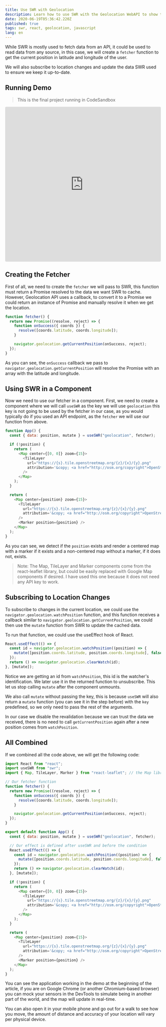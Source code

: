```yaml
---
title: Use SWR with Geolocation
description: Learn how to use SWR with the Geolocation WebAPI to show the user location in a map and keep it up-to-date with any change.
date: 2020-06-19T05:36:42.220Z
published: true
tags: swr, react, geolocation, javascript
lang: en
---
```


While SWR is mostly used to fetch data from an API, it could be used to read data from any source, in this case, we will create a `fetcher` function to get the current position in latitude and longitude of the user.

We will also subscribe to location changes and update the data SWR used to ensure we keep it up-to-date.

## Running Demo

> This is the final project running in CodeSandbox

<iframe
  src="https://codesandbox.io/embed/use-swr-with-geolocation-d3l7h?fontsize=14&hidenavigation=1&theme=light&view=preview"
  style="width:100%;height:500px;border:0;border-radius:4px;overflow:hidden;"
  title="Use SWR with Geolocation"
  allow="geolocation"
  sandbox="allow-modals allow-forms allow-popups allow-scripts allow-same-origin"
></iframe>

## Creating the Fetcher

First of all, we need to create the `fetcher` we will pass to SWR, this function must return a Promise resolved to the data we want SWR to cache. However, Geolocation API uses a callback, to convert it to a Promise we could return an instance of Promise and manually resolve it when we get the location.

```js
function fetcher() {
  return new Promise((resolve, reject) => {
    function onSuccess({ coords }) {
      resolve([coords.latitude, coords.longitude]);
    }

    navigator.geolocation.getCurrentPosition(onSuccess, reject);
  });
}
```

As you can see, the `onSuccess` callback we pass to `navigator.geolocation.getCurrentPosition` will resolve the Promise with an array with the latitude and longitude.

## Using SWR in a Component

Now we need to use our fetcher in a component. First, we need to create a component where we will call `useSWR` as the key we will use `geolocation` this key is not going to be used by the fetcher in our case, as you would typically do if you used an API endpoint, as the `fetcher` we will use our function from above.

```js
function App() {
  const { data: position, mutate } = useSWR("geolocation", fetcher);

  if (!position) {
    return (
      <Map center={[0, 0]} zoom={15}>
        <TileLayer
          url="https://{s}.tile.openstreetmap.org/{z}/{x}/{y}.png"
          attribution='&copy; <a href="http://osm.org/copyright">OpenStreetMap</a> contributors'
        />
      </Map>
    );
  }

  return (
    <Map center={position} zoom={15}>
      <TileLayer
        url="https://{s}.tile.openstreetmap.org/{z}/{x}/{y}.png"
        attribution='&copy; <a href="http://osm.org/copyright">OpenStreetMap</a> contributors'
      />
      <Marker position={position} />
    </Map>
  );
}
```

As you can see, we detect if the `position` exists and render a centered map with a marker if it exists and a non-centered map without a marker, if it does not, exists.

> Note: The Map, TileLayer and Marker components come from the react-leaflet library, but could be easily replaced with Google Map components if desired. I have used this one because it does not need any API key to work.

## Subscribing to Location Changes

To subscribe to changes in the current location, we could use the `navigator.geolocation.watchPosition` function, and this function receives a callback similar to `navigator.geolocation.getCurrentPosition`, we could then use the `mutate` function from SWR to update the cached data.

To run that function, we could use the useEffect hook of React.

```js
React.useEffect(() => {
  const id = navigator.geolocation.watchPosition((position) => {
    mutate([position.coords.latitude, position.coords.longitude], false);
  });
  return () => navigator.geolocation.clearWatch(id);
}, [mutate]);
```

Notice we are getting an id from `watchPosition`, this id is the watcher's identification. We later use it in the returned function to unsubscribe. This let us stop calling `mutate` after the component unmounts.

We also call `mutate` without passing the key, this is because `useSWR` will also return a `mutate` function (you can see it in the step before) with the `key` predefined, so we only need to pass the rest of the arguments.

In our case we disable the revalidation because we can trust the data we received, there is no need to call `getCurrentPosition` again after a new position comes from `watchPosition`.

## All Combined

If we combined all the code above, we will get the following code:

```js
import React from "react";
import useSWR from "swr";
import { Map, TileLayer, Marker } from "react-leaflet"; // the Map library

// Our fetcher function
function fetcher() {
  return new Promise((resolve, reject) => {
    function onSuccess({ coords }) {
      resolve([coords.latitude, coords.longitude]);
    }

    navigator.geolocation.getCurrentPosition(onSuccess, reject);
  });
}

export default function App() {
  const { data: position, mutate } = useSWR("geolocation", fetcher);

  // Our effect is defined after useSWR and before the condition
  React.useEffect(() => {
    const id = navigator.geolocation.watchPosition((position) => {
      mutate([position.coords.latitude, position.coords.longitude], false);
    });
    return () => navigator.geolocation.clearWatch(id);
  }, [mutate]);

  if (!position) {
    return (
      <Map center={[0, 0]} zoom={15}>
        <TileLayer
          url="https://{s}.tile.openstreetmap.org/{z}/{x}/{y}.png"
          attribution='&copy; <a href="http://osm.org/copyright">OpenStreetMap</a> contributors'
        />
      </Map>
    );
  }

  return (
    <Map center={position} zoom={15}>
      <TileLayer
        url="https://{s}.tile.openstreetmap.org/{z}/{x}/{y}.png"
        attribution='&copy; <a href="http://osm.org/copyright">OpenStreetMap</a> contributors'
      />
      <Marker position={position} />
    </Map>
  );
}
```

You can see the application working in the demo at the beginning of the article, if you are on Google Chrome (or another Chromium-based browser) you can mock your sensors in the DevTools to simulate being in another part of the world, and the map will update in real-time.

You can also open it in your mobile phone and go out for a walk to see how you move, the amount of distance and accuracy of your location will vary per physical device.

